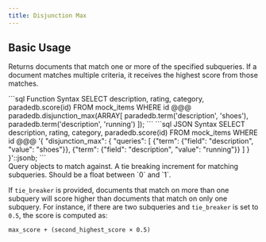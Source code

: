 ```yaml
---
title: Disjunction Max
---
```


## Basic Usage

Returns documents that match one or more of the specified subqueries. If a document matches multiple criteria, it receives the highest score from those matches.

<CodeGroup>
```sql Function Syntax
SELECT description, rating, category, paradedb.score(id)
FROM mock_items
WHERE id @@@ paradedb.disjunction_max(ARRAY[
  paradedb.term('description', 'shoes'),
  paradedb.term('description', 'running')
]);
```
```sql JSON Syntax
SELECT description, rating, category, paradedb.score(id)
FROM mock_items
WHERE id @@@
'{
    "disjunction_max": {
        "queries": [
            {"term": {"field": "description", "value": "shoes"}},
            {"term": {"field": "description", "value": "running"}}
        ]
    }
}'::jsonb;
```
</CodeGroup>

<div className="mt-8" />

<ParamField body="disjuncts" required>
  Query objects to match against.
</ParamField>
<ParamField body="tie_breaker" default={0}>
  A tie breaking increment for matching subqueries. Should be a float between
  `0` and `1`.
</ParamField>

If `tie_breaker` is provided, documents that match on more than one subquery will score higher
than documents that match on only one subquery. For instance, if there are two subqueries and `tie_breaker` is set to
`0.5`, the score is computed as:

```
max_score + (second_highest_score × 0.5)
```
